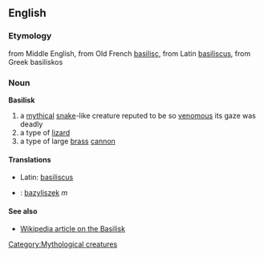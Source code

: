 ==English==
[[Category:Mythological creatures]]
===Etymology===
from Middle English, from Old French [[basilisc]], from Latin [[basiliscus]], from Greek basiliskos

===Noun===
'''Basilisk'''<!-- always capitalised? -->

#a [[mythical]] [[snake]]-like creature reputed to be so [[venomous]] its gaze was deadly
#a type of [[lizard]]
#a type of large [[brass]] [[cannon]]

====Translations====
*Latin: [[basiliscus]]
*{{pl}}: [[bazyliszek]] ''m''

====See also====
*[[w:basilisk|Wikipedia article on the Basilisk]]